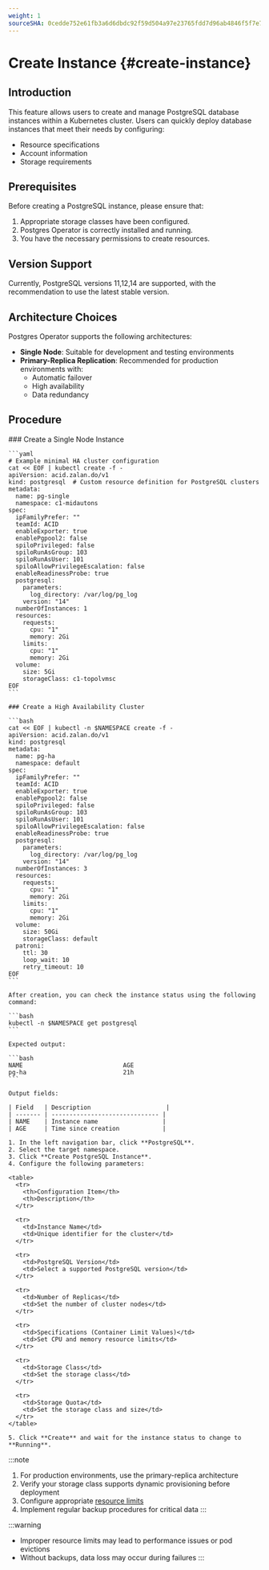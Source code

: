 ```yaml
---
weight: 1
sourceSHA: 0cedde752e61fb3a6d6dbdc92f59d504a97e23765fdd7d96ab4846f5f7e74b39
---
```


# Create Instance \{#create-instance}

## Introduction

This feature allows users to create and manage PostgreSQL database instances within a Kubernetes cluster. Users can quickly deploy database instances that meet their needs by configuring:

- Resource specifications
- Account information
- Storage requirements

## Prerequisites

Before creating a PostgreSQL instance, please ensure that:

1. Appropriate storage classes have been configured.
2. Postgres Operator is correctly installed and running.
3. You have the necessary permissions to create resources.

## Version Support

Currently, PostgreSQL versions 11,12,14 are supported, with the recommendation to use the latest stable version.

## Architecture Choices

Postgres Operator supports the following architectures:

- **Single Node**: Suitable for development and testing environments
- **Primary-Replica Replication**: Recommended for production environments with:
  - Automatic failover
  - High availability
  - Data redundancy

## Procedure

<Tabs>
  <Tab label="CLI">
    ### Create a Single Node Instance

    ```yaml
    # Example minimal HA cluster configuration
    cat << EOF | kubectl create -f -
    apiVersion: acid.zalan.do/v1
    kind: postgresql  # Custom resource definition for PostgreSQL clusters
    metadata:
      name: pg-single
      namespace: c1-midautons
    spec:
      ipFamilyPrefer: ""
      teamId: ACID
      enableExporter: true
      enablePgpool2: false
      spiloPrivileged: false
      spiloRunAsGroup: 103
      spiloRunAsUser: 101
      spiloAllowPrivilegeEscalation: false
      enableReadinessProbe: true
      postgresql:
        parameters:
          log_directory: /var/log/pg_log
        version: "14"
      numberOfInstances: 1
      resources:
        requests:
          cpu: "1"
          memory: 2Gi
        limits:
          cpu: "1"
          memory: 2Gi
      volume:
        size: 5Gi
        storageClass: c1-topolvmsc
    EOF
    ```

    ### Create a High Availability Cluster

    ```bash
    cat << EOF | kubectl -n $NAMESPACE create -f -
    apiVersion: acid.zalan.do/v1
    kind: postgresql
    metadata:
      name: pg-ha
      namespace: default
    spec:
      ipFamilyPrefer: ""
      teamId: ACID
      enableExporter: true
      enablePgpool2: false
      spiloPrivileged: false
      spiloRunAsGroup: 103
      spiloRunAsUser: 101
      spiloAllowPrivilegeEscalation: false
      enableReadinessProbe: true
      postgresql:
        parameters:
          log_directory: /var/log/pg_log
        version: "14"
      numberOfInstances: 3
      resources:
        requests:
          cpu: "1"
          memory: 2Gi
        limits:
          cpu: "1"
          memory: 2Gi
      volume:
        size: 50Gi
        storageClass: default
      patroni:
        ttl: 30
        loop_wait: 10
        retry_timeout: 10
    EOF
    ```

    After creation, you can check the instance status using the following command:

    ```bash
    kubectl -n $NAMESPACE get postgresql
    ```

    Expected output:

    ```bash
    NAME                            AGE
    pg-ha                           21h
    ```

    Output fields:

    | Field   | Description                     |
    | ------- | ------------------------------ |
    | NAME    | Instance name                  |
    | AGE     | Time since creation            |
  </Tab>

  <Tab label="Web Console">

    1. In the left navigation bar, click **PostgreSQL**.
    2. Select the target namespace.
    3. Click **Create PostgreSQL Instance**.
    4. Configure the following parameters:

    <table>
      <tr>
        <th>Configuration Item</th>
        <th>Description</th>
      </tr>

      <tr>
        <td>Instance Name</td>
        <td>Unique identifier for the cluster</td>
      </tr>

      <tr>
        <td>PostgreSQL Version</td>
        <td>Select a supported PostgreSQL version</td>
      </tr>

      <tr>
        <td>Number of Replicas</td>
        <td>Set the number of cluster nodes</td>
      </tr>

      <tr>
        <td>Specifications (Container Limit Values)</td>
        <td>Set CPU and memory resource limits</td>
      </tr>

      <tr>
        <td>Storage Class</td>
        <td>Set the storage class</td>
      </tr>

      <tr>
        <td>Storage Quota</td>
        <td>Set the storage class and size</td>
      </tr>
    </table>

    5. Click **Create** and wait for the instance status to change to **Running**.
  </Tab>
</Tabs>

:::note
1. For production environments, use the primary-replica architecture
2. Verify your storage class supports dynamic provisioning before deployment
3. Configure appropriate [resource limits](https://kubernetes.io/docs/concepts/configuration/manage-resources-containers/)
4. Implement regular backup procedures for critical data
:::

:::warning
- Improper resource limits may lead to performance issues or pod evictions
- Without backups, data loss may occur during failures
:::
